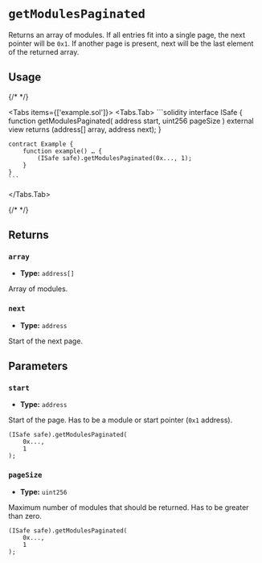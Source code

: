 
# `getModulesPaginated`

Returns an array of modules. If all entries fit into a single page, the next pointer will be `0x1`. If another page is present, next will be the last element of the returned array.

## Usage

{/* <!-- vale off --> */}

<Tabs items={['example.sol']}>
  <Tabs.Tab>
    ```solidity
    interface ISafe {
        function getModulesPaginated(
            address start,
            uint256 pageSize
        ) external view returns (address[] array, address next);
    }

    contract Example {
        function example() … {
            (ISafe safe).getModulesPaginated(0x..., 1);
        }
    }
    ```
  </Tabs.Tab>
</Tabs>

{/* <!-- vale on --> */}

## Returns

### `array`

- **Type:** `address[]`

Array of modules.

### `next`

- **Type:** `address`

Start of the next page.

## Parameters

### `start`

- **Type:** `address`

Start of the page. Has to be a module or start pointer (`0x1` address).

```solidity focus=2
(ISafe safe).getModulesPaginated(
    0x...,
    1
);
```

### `pageSize`

- **Type:** `uint256`

Maximum number of modules that should be returned. Has to be greater than zero.

```solidity focus=3
(ISafe safe).getModulesPaginated(
    0x...,
    1
);
```
